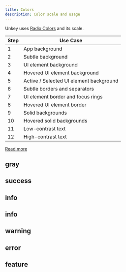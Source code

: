 ```yaml
---
title: Colors
description: Color scale and usage
---
```








Unkey uses [Radix Colors](https://www.radix-ui.com/colors) and its scale.

| Step  | Use Case                                |
|-------|-----------------------------------------|
| 1     | App background                          |
| 2     | Subtle background                       |
| 3     | UI element background                   |
| 4     | Hovered UI element background           |
| 5     | Active / Selected UI element background |
| 6     | Subtle borders and separators           |
| 7     | UI element border and focus rings       |
| 8     | Hovered UI element border               |
| 9     | Solid backgrounds                       |
| 10    | Hovered solid backgrounds               |
| 11    | Low-contrast text                       |
| 12    | High-contrast text                      |

[Read more](https://www.radix-ui.com/colors/docs/palette-composition/understanding-the-scale)


## gray
<div className="grid grid-cols-12 gap-2">
  <div className="rounded-lg aspect-square bg-gray-1"/>
  <div className="rounded-lg aspect-square bg-gray-2"/>
  <div className="rounded-lg aspect-square bg-gray-3"/>
  <div className="rounded-lg aspect-square bg-gray-4"/>
  <div className="rounded-lg aspect-square bg-gray-5"/>
  <div className="rounded-lg aspect-square bg-gray-6"/>
  <div className="rounded-lg aspect-square bg-gray-7"/>
  <div className="rounded-lg aspect-square bg-gray-8"/>
  <div className="rounded-lg aspect-square bg-gray-9"/>
  <div className="rounded-lg aspect-square bg-gray-10"/>
  <div className="rounded-lg aspect-square bg-gray-11"/>
  <div className="rounded-lg aspect-square bg-gray-12"/>
</div>

## success
<div className="grid grid-cols-12 gap-2">
  <div className="rounded-lg aspect-square bg-success-1"/>
  <div className="rounded-lg aspect-square bg-success-2"/>
  <div className="rounded-lg aspect-square bg-success-3"/>
  <div className="rounded-lg aspect-square bg-success-4"/>
  <div className="rounded-lg aspect-square bg-success-5"/>
  <div className="rounded-lg aspect-square bg-success-6"/>
  <div className="rounded-lg aspect-square bg-success-7"/>
  <div className="rounded-lg aspect-square bg-success-8"/>
  <div className="rounded-lg aspect-square bg-success-9"/>
  <div className="rounded-lg aspect-square bg-success-10"/>
  <div className="rounded-lg aspect-square bg-success-11"/>
  <div className="rounded-lg aspect-square bg-success-12"/>
</div>

## info
<div className="grid grid-cols-12 gap-2">
  <div className="rounded-lg aspect-square bg-info-1"/>
  <div className="rounded-lg aspect-square bg-info-2"/>
  <div className="rounded-lg aspect-square bg-info-3"/>
  <div className="rounded-lg aspect-square bg-info-4"/>
  <div className="rounded-lg aspect-square bg-info-5"/>
  <div className="rounded-lg aspect-square bg-info-6"/>
  <div className="rounded-lg aspect-square bg-info-7"/>
  <div className="rounded-lg aspect-square bg-info-8"/>
  <div className="rounded-lg aspect-square bg-info-9"/>
  <div className="rounded-lg aspect-square bg-info-10"/>
  <div className="rounded-lg aspect-square bg-info-11"/>
  <div className="rounded-lg aspect-square bg-info-12"/>
</div>

## info
<div className="grid grid-cols-12 gap-2">
  <div className="rounded-lg aspect-square bg-info-1"/>
  <div className="rounded-lg aspect-square bg-info-2"/>
  <div className="rounded-lg aspect-square bg-info-3"/>
  <div className="rounded-lg aspect-square bg-info-4"/>
  <div className="rounded-lg aspect-square bg-info-5"/>
  <div className="rounded-lg aspect-square bg-info-6"/>
  <div className="rounded-lg aspect-square bg-info-7"/>
  <div className="rounded-lg aspect-square bg-info-8"/>
  <div className="rounded-lg aspect-square bg-info-9"/>
  <div className="rounded-lg aspect-square bg-info-10"/>
  <div className="rounded-lg aspect-square bg-info-11"/>
  <div className="rounded-lg aspect-square bg-info-12"/>
</div>

## warning
<div className="grid grid-cols-12 gap-2">
  <div className="rounded-lg aspect-square bg-warning-1"/>
  <div className="rounded-lg aspect-square bg-warning-2"/>
  <div className="rounded-lg aspect-square bg-warning-3"/>
  <div className="rounded-lg aspect-square bg-warning-4"/>
  <div className="rounded-lg aspect-square bg-warning-5"/>
  <div className="rounded-lg aspect-square bg-warning-6"/>
  <div className="rounded-lg aspect-square bg-warning-7"/>
  <div className="rounded-lg aspect-square bg-warning-8"/>
  <div className="rounded-lg aspect-square bg-warning-9"/>
  <div className="rounded-lg aspect-square bg-warning-10"/>
  <div className="rounded-lg aspect-square bg-warning-11"/>
  <div className="rounded-lg aspect-square bg-warning-12"/>
</div>

## error
<div className="grid grid-cols-12 gap-2">
  <div className="rounded-lg aspect-square bg-error-1"/>
  <div className="rounded-lg aspect-square bg-error-2"/>
  <div className="rounded-lg aspect-square bg-error-3"/>
  <div className="rounded-lg aspect-square bg-error-4"/>
  <div className="rounded-lg aspect-square bg-error-5"/>
  <div className="rounded-lg aspect-square bg-error-6"/>
  <div className="rounded-lg aspect-square bg-error-7"/>
  <div className="rounded-lg aspect-square bg-error-8"/>
  <div className="rounded-lg aspect-square bg-error-9"/>
  <div className="rounded-lg aspect-square bg-error-10"/>
  <div className="rounded-lg aspect-square bg-error-11"/>
  <div className="rounded-lg aspect-square bg-error-12"/>
</div>

## feature
<div className="grid grid-cols-12 gap-2">
  <div className="rounded-lg aspect-square bg-feature-1"/>
  <div className="rounded-lg aspect-square bg-feature-2"/>
  <div className="rounded-lg aspect-square bg-feature-3"/>
  <div className="rounded-lg aspect-square bg-feature-4"/>
  <div className="rounded-lg aspect-square bg-feature-5"/>
  <div className="rounded-lg aspect-square bg-feature-6"/>
  <div className="rounded-lg aspect-square bg-feature-7"/>
  <div className="rounded-lg aspect-square bg-feature-8"/>
  <div className="rounded-lg aspect-square bg-feature-9"/>
  <div className="rounded-lg aspect-square bg-feature-10"/>
  <div className="rounded-lg aspect-square bg-feature-11"/>
  <div className="rounded-lg aspect-square bg-feature-12"/>
</div>
